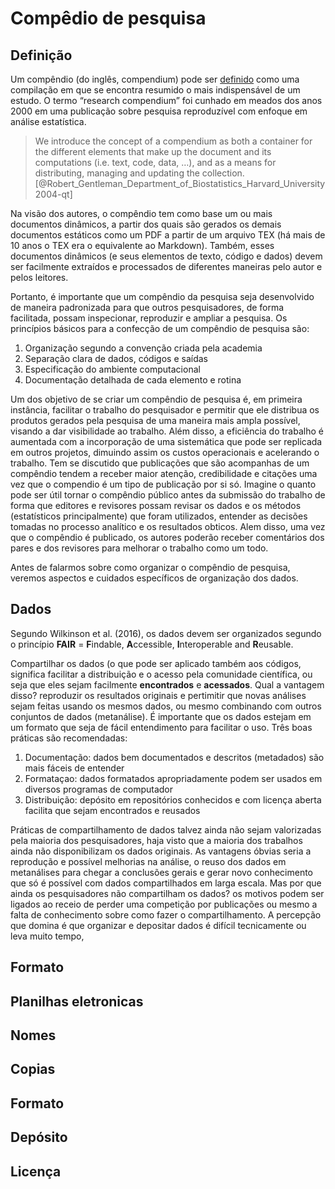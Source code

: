 # Compêdio de pesquisa


## Definição
Um compêndio (do inglês, compendium) pode ser [definido](https://www.priberam.pt/dlpo/compêndio) como uma compilação em que se encontra resumido o mais indispensável de um estudo. O termo "research compendium" foi cunhado em meados dos anos 2000 em uma publicação sobre pesquisa reproduzível com enfoque em análise estatística.

> We introduce the concept of a compendium as both a container for the different elements that make up the document and its computations (i.e. text, code, data, ...), and as a means for distributing, managing and updating the collection.[@Robert_Gentleman_Department_of_Biostatistics_Harvard_University2004-qt]

Na visão dos autores, o compêndio tem como base um ou mais documentos dinâmicos, a partir dos quais são gerados os demais documentos estáticos como um PDF a partir de um arquivo TEX (há mais de 10 anos o TEX era o equivalente ao Markdown). Também, esses documentos dinâmicos (e seus elementos de texto, código e dados) devem ser facilmente extraídos e processados de diferentes maneiras pelo autor e pelos leitores.

Portanto, é importante que um compêndio da pesquisa seja desenvolvido de maneira padronizada para que outros pesquisadores, de forma facilitada, possam inspecionar, reproduzir e ampliar a pesquisa. Os princípios básicos para a confecção de um compêndio de pesquisa são:

1) Organização segundo a convenção criada pela academia
2) Separação clara de dados, códigos e saídas
3) Especificação do ambiente computacional
4) Documentação detalhada de cada elemento e rotina

Um dos objetivo de se criar um compêndio de pesquisa é, em primeira instância, facilitar o trabalho do pesquisador e permitir que ele distribua os produtos gerados pela pesquisa de uma maneira mais ampla possível, visando a dar visibilidade ao trabalho. Além disso, a eficiência do trabalho é aumentada com a incorporação de uma sistemática que pode ser replicada em outros projetos, dimuindo assim os custos operacionais e acelerando o trabalho. Tem se discutido que publicações que são acompanhas de um compêndio tendem a receber maior atenção, credibilidade e citações uma vez que o compendio é um tipo de publicação por si só. Imagine o quanto pode ser útil tornar o compêndio público antes da submissão do trabalho de forma que editores e revisores possam revisar os dados e os métodos (estatísticos principalmente) que foram utilizados, entender as decisões tomadas no processo analítico e os resultados obticos. Alem disso, uma vez que o compêndio é publicado, os autores poderão receber comentários dos pares e dos revisores para melhorar o trabalho como um todo.

Antes de falarmos sobre como organizar o compêndio de pesquisa, veremos aspectos e cuidados específicos de organização dos dados.

## Dados

Segundo Wilkinson et al. (2016), os dados devem ser organizados segundo o princípio **FAIR** = **F**indable, **A**ccessible, **I**nteroperable and **R**eusable. 

Compartilhar os dados (o que pode ser aplicado também aos códigos, significa facilitar a distribuição e o acesso pela comunidade científica, ou seja que eles sejam facilmente **encontrados** e **acessados**. Qual a vantagem disso? reproduzir os resultados originais e pertimitir que novas análises sejam feitas usando os mesmos dados, ou mesmo combinando com outros conjuntos de dados (metanálise). É importante que os dados estejam em um formato que seja de fácil entendimento para facilitar o uso. Três boas práticas são recomendadas:
 
1. Documentação: dados bem documentados e descritos (metadados) são mais fáceis de entender
2. Formataçao: dados formatados apropriadamente podem ser usados em diversos programas de computador
3. Distribuição: depósito em repositórios conhecidos e com licença aberta facilita que sejam encontrados e reusados

Práticas de compartilhamento de dados talvez ainda não sejam valorizadas pela maioria dos pesquisadores, haja visto que a maioria dos trabalhos ainda não disponibilizam os dados originais. As vantagens óbvias seria a reprodução e possível melhorias na análise, o reuso dos dados em metanálises para chegar a conclusões gerais e gerar novo conhecimento que só é possível com dados compartilhados em larga escala. Mas por que ainda os pesquisadores não compartilham os dados? os motivos podem ser ligados ao receio de perder uma competição por publicações ou mesmo a falta de conhecimento sobre como fazer o compartilhamento. A percepção que domina é que organizar e depositar dados é difícil tecnicamente ou leva muito tempo,


## Formato


## Planilhas eletronicas


## Nomes

## Copias

## Formato

## Depósito

## Licença
